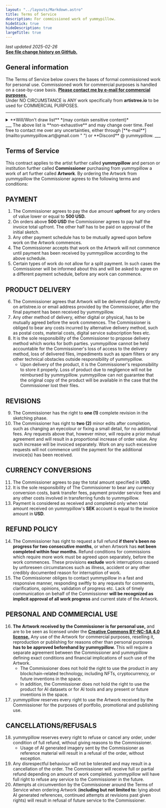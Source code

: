 ```yaml
---
layout: "../layouts/Markdown.astro"
title: Terms of Service
description: For commissioned work of yummypillow.
hideStick: true
hideDescription: true
largeTitle: true
---
```


*last updated 2025-02-26*  
[**See file change history on GitHub.**](https://github.com/deadproprietary/futon-reform/commits/main/src/pages/tos.mdx ' ')

## General information
The Terms of Service below covers the bases of formal commissioned work for personal use. Commissioned work for commercial purposes is handled on a case-by-case basis. [**Please contact me by e-mail for commercial purposes.**](mailto:yummypillow.art@gmail.com " ")  
<Notice type="important">
    Under NO CIRCUMSTANCE is ANY work specifically from **artistree.io** to be used for COMMERCIAL PURPOSES.
</Notice>
___
<details id="okaylist">
    <summary>**Will/Won't draw list** *(may contain sensitive content)*</summary>  
    
    ___
    <ol class="drawlist">
        <div class="willdraw">
            ### WILL DRAW
            <li>SFW, suggestive and NSFW</li>
            <li>any gender and/or lack thereof</li>
            <li>humanoid robot characters (or close enough)</li>
            <li>furries/scalies</li>
            <li>size difference (**not** macro/micro)</li>
            <li>plus-size characters (to a certain extreme)</li>
            <li>excessively large parts/hyper (to an extreme)</li>
            <li>*anything not listed here is still a possibility!*</li>
        </div>
    
        <div class="willnotdraw">
            ### WILL NOT DRAW
            <li>real people</li>
            <li>others OCs **without proven consent**</li>
            <li>gore/death</li>
            <li>non-consensual acts</li>
            <li>excessive detail (mecha, traditional armor, weapons)</li>
            <li>children suggestively — fictional or otherwise</li>
            <li>feral</li>
            <li>certain extreme deviant fetishes</li>
            <li>toilet fetishes</li>
            <li>*whatever else im not comfortable with.*</li>
        </div>
    </ol>
</details>
___
The above list is **non-exhaustive** and may change over time.  
Feel free to contact me over any uncertainties, either through [**e-mail**](mailto:yummypillow.art@gmail.com " ") or **Discord** @ yummypillow.
___

## Terms of Service

This contract applies to the artist further called **yummypillow** and person or institution further called **Commissioner** purchasing from yummypillow a work of art further called **Artwork**.
By ordering the Artwork from yummypillow the Commissioner agrees to the following terms and conditions:

## <a name="payment"></a>PAYMENT
1. <a name="1">The Commissioner agrees to pay the due amount **upfront** for any orders of value lower or equal to **500 USD.**</a>
2. <a name="2">On orders above **500 USD** the Commissioner agrees to pay half the invoice total upfront. The other half has to be paid on approval of the initial sketch.</a>
3. <a name="3">Any other payment schedule has to be mutually agreed upon before work on the Artwork commences.</a>
4. <a name="4">The Commissioner accepts that work on the Artwork will not commence until payment has been received by yummypillow according to the above schedule.</a>
5. <a name="5">Certain types of work do not allow for a split payment. In such cases the Commissioner will be informed about this and will be asked to agree on a different payment schedule, before any work can commence.</a>

## <a name="delivery"></a>PRODUCT DELIVERY
6. <a name="6">The Commissioner agrees that Artwork will be delivered digitally directly on artistree.io or email address provided by the Commissioner, after the final payment has been received by yummypillow.</a>
7. <a name="7">Any other method of delivery, either digital or physical, has to be mutually agreed before the work commences. The Commissioner is obliged to bear any costs incurred by alternative delivery method, such as postal costs, material costs, digital service subscription fees etc.</a>
8. <a name="8">It is the sole responsibility of the Commissioner to propose delivery method which works for both parties. yummypillow cannot be held accountable for the Commissioner's loss of access to the delivery method, loss of delivered files, impediments such as spam filters or any other technical obstacles outside responsibility of yummypillow.</a>
    * <a name="8-1">Upon delivery of the product, it is the Commissioner's responsibility to store it properly. Loss of product due to negligence will not be reimbursed by yummypillow. yummypillow can not guarantee that the original copy of the product will be available in the case that the Commissioner lost their files.</a>

## REVISIONS<a name="revisions"></a>
9. <a name="9">The Commissioner has the right to **one (1)** complete revision in the sketching phase.</a>
10. <a name="10">The Commissioner has right to **two (2)** minor edits after completion, such as changing an eyecolour or fixing a small detail, for no additional fees. Any requests above that, however minor, will require a prior mutual agreement and will result in a proportional increase of order value. Any such increase will be invoiced separately. Work on any such excessive requests will not commence until the payment for the additional invoice(s) has been received.</a>

## CURRENCY CONVERSIONS<a name="currency"></a>
11. <a name="11">The Commissioner agrees to pay the total amount specified in **USD**.</a>
12. <a name="12">It is the sole responsibility of The Commissioner to bear any currency conversion costs, bank transfer fees, payment provider service fees and any other costs involved in transferring funds to yummypillow.</a>
13. <a name="13">Payment is considered as received and completed only when total amount received on yummypillow's **SEK** account is equal to the invoice amount in **USD**.</a>

## REFUND POLICY<a name="refunds"></a>
14. <a name="14">The Commissioner has right to request a full refund **if there's been no progress for two consecutive months**, or when Artwork has **not been completed within four months.** Refund conditions for commissions which require more work must be agreed upon separately, before the work commences. These provisions **exclude** work interruptions caused by unforeseen circumstances such as illness, accident or any other credibly documented reason for interruption of work.</a>
15. <a name="15">The Commissioner obliges to contact yummypillow in a fast and responsive manner, responding swiftly to any requests for comments, clarifications, opinions, validation of progress etc. Lack of timely communication on behalf of the Commissioner **will be recognized as implicit approval of all work progress** and current state of the Artwork.</a>

## PERSONAL AND COMMERCIAL USE<a name="usage"></a>
16. <a name="16">**The Artwork received by the Commissioner is for personal use,** and are to be seen as licensed under the **[Creative Commons BY-NC-SA 4.0 license.](https://creativecommons.org/licenses/by-nc-sa/4.0/ ' ')** Any use of the Artwork for commercial purposes, reselling it, reproduction or publishing for reasons other than personal purposes **has to be approved beforehand by yummypillow.** This will require a separate agreement between the Commissioner and yummypillow defining exact conditions and financial implications of such use of the Artwork.</a>  
    * <a name="16-1" id="no-nft">The Commissioner does not hold the right to use the product in any blockchain-related technology, including NFTs, cryptocurrency, or future inventions in the space.</a>
    * <a name="16-2" id="no-ai">In addition, the Commissioner does not hold the right to use the product for AI datasets or for AI tools and any present or future inventions in the space.</a>
17. <a name="17">yummypillow reserves every right to use the Artwork received by the Commissioner for the purposes of portfolio, promotional and publishing use.</a>

## CANCELLATIONS/REFUSALS<a name="refusal"></a>
18. <a name="18">yummypillow reserves every right to refuse or cancel any order, under condition of full refund, without giving reasons to the Commissioner.</a>
    * <a name="18-1" id="no-ai-refs"> Usage of AI generated imagery sent by the Commissioner as reference material will result in a refusal of the order, without exception.</a>
19. <a name="19">Any disrespectful behaviour will not be tolerated and may result in a cancellation of the order. The Commissioner will receive full or partial refund depending on amount of work completed. yummypillow will have full right to refuse any service to the Commissioner in the future.</a>
20. <a name="20">Attempts at circumvention by the Commissioner around the Terms of Service when ordering Artwork (**including but not limited to:** lying about AI generated references, continued attempts at revisions past given rights) will result in refusal of future service to the Commissioner.</a>